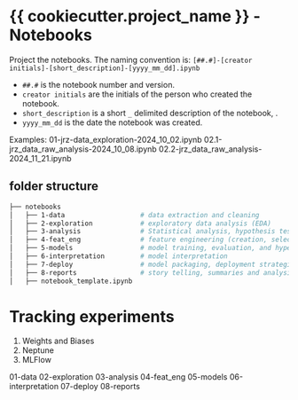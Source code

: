 
# {{ cookiecutter.project_name }} - Notebooks

Project the notebooks. The naming convention is:
`[##.#]-[creator initials]-[short_description]-[yyyy_mm_dd].ipynb`

- `##.#` is the notebook number and version.
- `creator initials` are the initials of the person who created the notebook.
- `short_description` is a short `_` delimited description of the notebook,  .
- `yyyy_mm_dd` is the date the notebook was created.

Examples:
01-jrz-data_exploration-2024_10_02.ipynb
02.1-jrz_data_raw_analysis-2024_10_08.ipynb
02.2-jrz_data_raw_analysis-2024_11_21.ipynb

## folder structure

```bash
├── notebooks
│   ├── 1-data                   # data extraction and cleaning
│   ├── 2-exploration            # exploratory data analysis (EDA)
│   ├── 3-analysis               # Statistical analysis, hypothesis testing.
│   ├── 4-feat_eng               # feature engineering (creation, selection, and transformation.)
│   ├── 5-models                 # model training, evaluation, and hyperparameter tuning.
│   ├── 6-interpretation         # model interpretation
│   ├── 7-deploy                 # model packaging, deployment strategies.
│   ├── 8-reports                # story telling, summaries and analysis conclusions.
│   ├── notebook_template.ipynb
```

# Tracking experiments

01. Weights and Biases
02. Neptune
03. MLFlow


01-data
02-exploration
03-analysis
04-feat_eng
05-models
06-interpretation
07-deploy
08-reports
